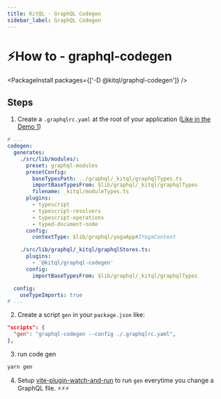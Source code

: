 ---
title: KitQL - GraphQL Codegen
sidebar_label: GraphQL Codegen
---

# ⚡How to - graphql-codegen

<PackageInstall packages={['-D @kitql/graphql-codegen']} />

## Steps

1. Create a `.graphqlrc.yaml` at the root of your application ([Like in the Demo 1](https://raw.githubusercontent.com/jycouet/kitql/main/examples/demo1/.graphqlrc.yaml))

```yaml
# ...
codegen:
  generates:
    ./src/lib/modules/:
      preset: graphql-modules
      presetConfig:
        baseTypesPath: ../graphql/_kitql/graphqlTypes.ts
        importBaseTypesFrom: $lib/graphql/_kitql/graphqlTypes
        filename: _kitql/moduleTypes.ts
      plugins:
        - typescript
        - typescript-resolvers
        - typescript-operations
        - typed-document-node
      config:
        contextType: $lib/graphql/yogaApp#IYogaContext

    ./src/lib/graphql/_kitql/graphqlStores.ts:
      plugins:
        - '@kitql/graphql-codegen'
      config:
        importBaseTypesFrom: $lib/graphql/_kitql/graphqlTypes

  config:
    useTypeImports: true
# ...
```

2. Create a script `gen` in your `package.json` like:

```json
"scripts": {
  "gen": "graphql-codegen --config ./.graphqlrc.yaml",
},
```

3. run code gen

```bash
yarn gen
```

4. Setup [vite-plugin-watch-and-run](https://github.com/jycouet/kitql/tree/main/packages/vite-plugin-watch-and-run#kitql---vite-plugin-watch-and-run) to run `gen` everytime you change a GraphQL file. ⚡⚡⚡
